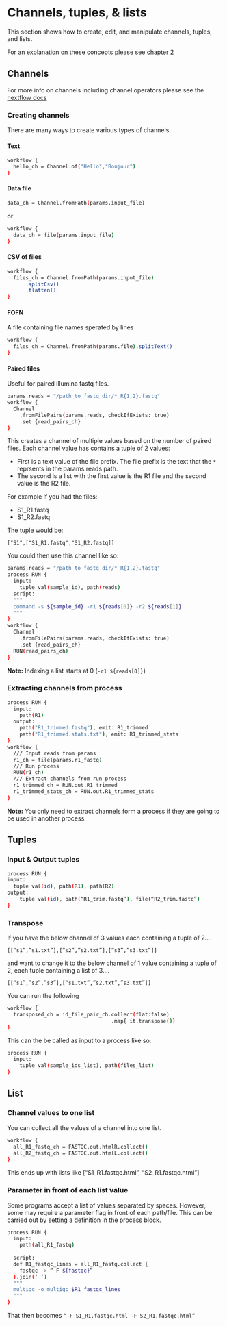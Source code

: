 # Channels, tuples, & lists

This section shows how to create, edit, and manipulate channels, tuples, and lists.

For an explanation on these concepts please see [chapter 2](#channels_tuples_lists_concept)

## Channels

For more info on channels including channel operators please see the [nextflow docs](https://www.nextflow.io/docs/latest/channel.html)

### Creating channels {#creating_channels}

There are many ways to create various types of channels.

#### Text

```bash
workflow {
  hello_ch = Channel.of("Hello","Bonjour")
}
```

#### Data file

```bash
data_ch = Channel.fromPath(params.input_file)
```

or

```bash
workflow {
  data_ch = file(params.input_file)
}
```

#### CSV of files

```bash
workflow {
  files_ch = Channel.fromPath(params.input_file)
	  .splitCsv()
	  .flatten()
}
```

#### FOFN

A file containing file names sperated by lines

```bash
workflow {
  files_ch = Channel.fromPath(params.file).splitText()
}
```

#### Paired files

Useful for paired illumina fastq files.

```bash
params.reads = "/path_to_fastq_dir/*_R{1,2}.fastq"
workflow {
  Channel
    .fromFilePairs(params.reads, checkIfExists: true)
    .set {read_pairs_ch}
}
```

This creates a channel of multiple values based on the number of paired files. Each channel value has contains a tuple of 2 values:

- First is a text value of the file prefix. The file prefix is the text that the `*` reprsents in the params.reads path.
- The second is a list with the first value is the R1 file and the second value is the R2 file.

For example if you had the files:

- S1_R1.fastq
- S1_R2.fastq

The tuple would be:

`["S1",["S1_R1.fastq","S1_R2.fastq]]`

You could then use this channel like so:

```bash
params.reads = "/path_to_fastq_dir/*_R{1,2}.fastq"
process RUN {
  input:
    tuple val(sample_id), path(reads)
  script:
  """
  command -s ${sample_id} -r1 ${reads[0]} -r2 ${reads[1]}
  """
}
workflow {
  Channel
    .fromFilePairs(params.reads, checkIfExists: true)
    .set {read_pairs_ch}
  RUN(read_pairs_ch)
}
```

__Note:__ Indexing a list starts at 0 (`-r1 ${reads[0]}`)

### Extracting channels from process

```bash
process RUN {
  input:
    path(R1)
  output:
    path("R1_trimmed.fastq"), emit: R1_trimmed
    path("R1_trimmed.stats.txt"), emit: R1_trimmed_stats
}
workflow {
  /// Input reads from params
  r1_ch = file(params.r1_fastq)
  /// Run process
  RUN(r1_ch)
  /// Extract channels from run process
  r1_trimmed_ch = RUN.out.R1_trimmed
  r1_trimmed_stats_ch = RUN.out.R1_trimmed_stats
}
```

__Note:__ You only need to extract channels form a process if they are going to be used in another process.


## Tuples

### Input & Output tuples

```bash
process RUN {
input:
  tuple val(id), path(R1), path(R2)
output:
	tuple val(id), path(“R1_trim.fastq”), file(“R2_trim.fastq”)
}
```

### Transpose

If you have the below channel of 3 values each containing a tuple of 2....

`[[“s1”,”s1.txt”],[“s2”,”s2.txt”],[“s3”,”s3.txt”]]`

and want to change it to the below channel of 1 value containing a tuple of 2, each tuple containing a list of 3....

`[[“s1”,”s2”,”s3”],[“s1.txt”,”s2.txt”,”s3.txt”]]`

You can run the following

```bash
workflow {
  transposed_ch = id_file_pair_ch.collect(flat:false)
                                  .map{ it.transpose()}
}
```

This can the be called as input to a process like so:

```bash
process RUN {
  input:
    tuple val(sample_ids_list), path(files_list)
}
```


## List

### Channel values to one list

You can collect all the values of a channel into one list.

```bash
workflow {
  all_R1_fastq_ch = FASTQC.out.htmlR.collect()
  all_R2_fastq_ch = FASTQC.out.htmlL.collect()
}
```

This ends up with lists like
[“S1_R1.fastqc.html”, “S2_R1.fastqc.html”]

### Parameter in front of each list value

Some programs accept a list of values separated by spaces.
However, some may require a parameter flag in front of each path/file.
This can be carried out by setting a definition in the process block.

```bash
process RUN {
  input:
  	path(all_R1_fastq)
  
  script:
  def R1_fastqc_lines = all_R1_fastq.collect { 
    fastqc -> “-F ${fastqc}”
  }.join(‘ ‘)
  """
  multiqc -o multiqc $R1_fastqc_lines
  """
}
```

That then becomes 
`“-F S1_R1.fastqc.html -F S2_R1.fastqc.html”`



